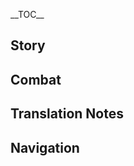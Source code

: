 {{CharacterTabs}}
{{LanguageTabs}}
{{Stub|1={{Meta/VO|tl=1|rm=1|Chinese}}}}
__TOC__
==Story==
{{VO/Story
|character           = {{ROOTPAGENAME}}
|language            = zh
|language_s          = zh
|language_t          = zh-tw
|name_s              = 胡桃
|name_t              = 胡桃

|vo_01_01_title_s    = 初次见面…
|vo_01_01_title_t    = 初次見面…
|vo_01_01_subtitle   = Hello
|vo_01_01_file       = VO_{language}{character} Hello.ogg
|vo_01_01_tx_s       = 唷，找本堂主有何贵干呀？嗯？你不知道吗，往生堂第七十七代堂主就是胡桃我啦！嘶，不过瞧你的模样，容光焕发，身体健康，嗯…想必是为了工作以外的事来找我，对吧？
|vo_01_01_tx_t       = 唷，找本堂主有何貴幹呀？嗯？你不知道嗎，往生堂第七十七代堂主就是胡桃我啦！嘶，不過瞧你的模樣，容光煥發，身體健康，嗯…想必是為了工作以外的事來找我，對吧？
|vo_01_01_rm         = 
|vo_01_01_tl         = 

|vo_02_01_title_s    = 闲聊・往生堂
|vo_02_01_title_t    = 閒聊・往生堂
|vo_02_01_subtitle   = Chat: Wangsheng Funeral Parlor
|vo_02_01_file       = VO_{language}{character} Chat - Wangsheng Funeral Parlor.ogg
|vo_02_01_tx_s       = 不如去我那儿喝杯茶？嘿~
|vo_02_01_tx_t       = 不如去我那喝杯茶？嘿~
|vo_02_01_rm_s       = Bùrú qù wǒ nǎr hē bēi chá? Hēi~
|vo_02_01_rm_t       = 
|vo_02_01_tl         = Why don't you come over for a cup of tea? Hehe~

|vo_02_02_title_s    = 闲聊・客户
|vo_02_02_title_t    = 閒聊・客戶
|vo_02_02_subtitle   = Chat: Customers
|vo_02_02_file       = VO_{language}{character} Chat - Customers.ogg
|vo_02_02_tx_s       = 一个客户，两个客户，三个客户…
|vo_02_02_tx_t       = 一個客戶，兩個客戶，三個客戶…
|vo_02_02_rm         = Yīgè kèhù, liǎng gè kèhù, sān gè kèhù...
|vo_02_02_tl         = One client, two clients, three clients...

|vo_02_03_title_s    = 闲聊・偷懒
|vo_02_03_title_t    = 閒聊・偷懶
|vo_02_03_subtitle   = Chat: Taking a Break
|vo_02_03_file       = VO_{language}{character} Chat - Taking a Break.ogg
|vo_02_03_tx_s       = 咳咳…太阳出来我晒太阳，月亮出来我晒月亮咯~
|vo_02_03_tx_t       = 咳咳…太陽出來我曬太陽，月亮出來我曬月亮囉~
|vo_02_03_rm         = Kéké... Tàiyáng chūlái wǒ shài tàiyáng, yuèliàng chūlái wǒ shài yuèliàng lo~
|vo_02_03_tl         = Ahem... When the sun comes out, I bathe in sunlight, when the moon comes out, I bathe in moonlight~

|vo_03_01_title_s    = 下雨的时候…
|vo_03_01_title_t    = 下雨的時候…
|vo_03_01_subtitle   = When It Rains
|vo_03_01_file       = VO_{language}{character} When It Rains.ogg
|vo_03_01_tx_s       = 哎呀…麻烦喽。
|vo_03_01_tx_t       = 哎呀…麻煩嘍。
|vo_03_01_rm         = Āiyā... Máfan lóu.
|vo_03_01_tl         = Ugh... What a bother.

|vo_03_02_title_s    = 打雷的时候…
|vo_03_02_title_t    = 打雷的時候…
|vo_03_02_subtitle   = When Thunder Strikes
|vo_03_02_file       = VO_{language}{character} When Thunder Strikes.ogg
|vo_03_02_tx_s       = 打雷啦，起身啦。
|vo_03_02_tx_t       = 打雷啦，起身啦。
|vo_03_02_rm         = Dǎléi la, qǐshēn la.
|vo_03_02_tl         = Thunder! Let's bolt.

|vo_03_03_title_s    = 下雪的时候…
|vo_03_03_title_t    = 下雪的時候…
|vo_03_03_subtitle   = When It Snows
|vo_03_03_file       = VO_{language}{character} When It Snows.ogg
|vo_03_03_tx_s       = 哇，是雪！
|vo_03_03_tx_t       = 哇，是雪！
|vo_03_03_rm         = Wa, shì xuě!
|vo_03_03_tl         = Wow, it's snow!

|vo_03_04_title_s    = 起风的时候…
|vo_03_04_title_t    = 起風的時候…
|vo_03_04_subtitle   = When It's Windy
|vo_03_04_file       = VO_{language}{character} When It's Windy.ogg
|vo_03_04_tx_s       = 嗯，真舒服。
|vo_03_04_tx_t       = 嗯，真舒服。
|vo_03_04_rm         = Ǹg, zhēn shūfú.
|vo_03_04_tl         = Mm, so comfortable.

|vo_03_05_title_s    = 刮大风了…
|vo_03_05_title_t    = 颳大風了…
|vo_03_05_subtitle   = When the Wind Is Blowing
|vo_03_05_file       = VO_{language}{character} When the Wind Is Blowing.ogg
|vo_03_05_tx_s       = 欸？…唉，帽子都要吹飞了。
|vo_03_05_tx_t       = 欸？…唉，帽子都要吹走了。
|vo_03_05_rm         = Āi? ...Āi, màozi dōu yào chuī fēile.
|vo_03_05_tl         = Huh? ...Ugh, my hat's about to get blown away.

|vo_04_01_title_s    = 早上好…
|vo_04_01_title_t    = 早安…
|vo_04_01_subtitle   = Good Morning
|vo_04_01_file       = VO_{language}{character} Good Morning.ogg
|vo_04_01_tx_s       = 嗯~早起身体好，晚睡人会飘。
|vo_04_01_tx_t       = 嗯~早起身體好，晚睡人會飄。
|vo_04_01_rm         = Ǹg~ Zǎoqǐ shēntǐ hǎo, wǎn shuì rén huì piāo.
|vo_04_01_tl         = *Yawn*~ early to bed and early to rise makes a man healthy, wealthy, and wise.<ref group="TN •">Though not a direct translation, it is an English expression equivalent of the phrase, {{lang|mini=1|zh=早起身体好，晚睡人会飘|zh_rm=Zǎoqǐ shēntǐ hǎo, wǎn shuì rén huì piāo}} (lit: If you wake up early, you will be healthy, if you sleep late, you will float [away].) </ref>

|vo_04_02_title_s    = 中午好…
|vo_04_02_title_t    = 午安…
|vo_04_02_subtitle   = Good Afternoon
|vo_04_02_file       = VO_{language}{character} Good Afternoon.ogg
|vo_04_02_tx_s       = 哟！中午好呀，吃了吗？
|vo_04_02_tx_t       = 喲！午安呀，吃飽了嗎？
|vo_04_02_rm_s       = Yō! Zhōngwǔ hǎo ya, chīle ma?
|vo_04_02_rm_t       = 
|vo_04_02_tl         = Yo! Good afternoon, have you eaten yet?

|vo_04_03_title_s    = 晚上好…
|vo_04_03_title_t    = 晚上好…
|vo_04_03_subtitle   = Good Evening
|vo_04_03_file       = VO_{language}{character} Good Evening.ogg
|vo_04_03_tx_s       = 嘻嘻，月亮出来喽~咱也出门吧。
|vo_04_03_tx_t       = 嘻嘻，月亮出來嘍~我們也出門吧。
|vo_04_03_rm_s       = Xī xī, yuèliàng chūlái lóu~ zán yě chūmén ba.
|vo_04_03_rm_t       = 
|vo_04_03_tl         = Hee-hee, the moon is out~ let's go out too.

|vo_04_04_title_s    = 晚安…
|vo_04_04_title_t    = 晚安…
|vo_04_04_subtitle   = Good Night
|vo_04_04_file       = VO_{language}{character} Good Night.ogg
|vo_04_04_tx_s       = 哦，困了吗？那你好好休息，我一个人四处转转。
|vo_04_04_tx_t       = 哦，睏了嗎？那(你/妳)好好休息，我一個人四處晃晃。
|vo_04_04_rm         = Ó, kùnle ma? Nà nǐ hǎohǎo xiūxí, wǒ yīgè rén sìchù zhuǎn zhuǎn.
|vo_04_04_tl         = Oh, are you sleepy? Then you go get some rest, I'll go take a stroll by myself.

|vo_05_01_title_s    = 关于胡桃自己・名字
|vo_05_01_title_t    = 關於胡桃自己・名字
|vo_05_01_subtitle   = About {character}: Name
|vo_05_01_file       = VO_{language}{character} About {character} - Name.ogg
|vo_05_01_tx_s       = 胡桃的胡是胡吃海喝的胡，胡桃的桃却不是淘气的淘！嘿嘿…不、不好笑吗？
|vo_05_01_tx_t       = 胡桃的胡是胡鬧的胡，胡桃的桃卻不是淘氣的淘！嘿嘿…不、不好笑嗎？
|vo_05_01_rm         = Hú Táo de Hú shì hú chī hǎi hē de hú, Hú Táo de Táo què bùshì táoqì de táo! Hēihēi... Bù, bù hǎoxiào ma?
|vo_05_01_tl         = 

|vo_05_02_title_s    = 关于胡桃自己・拿手好戏
|vo_05_02_title_t    = 關於胡桃自己・拿手好戲
|vo_05_02_subtitle   = About {character}: Favorite Tricks
|vo_05_02_file       = VO_{language}{character} About {character} - Favorite Tricks.ogg
|vo_05_02_tx_s       = 变个戏法给你看，瞧好了哦…火！然后…嚯！火蝴蝶！呼，飞啦&mdash;&mdash;哈哈。
|vo_05_02_tx_t       = 變個魔術給(你/妳)看，瞧好了哦…火！然後…嘩！火蝴蝶！呼，飛啦&mdash;&mdash;哈哈。
|vo_05_02_rm         = Biàn gè xìfǎ gěi nǐ kàn, qiáo hǎole ó... Huǒ! Ránhòu... Huò! Huǒ húdié! Hū, fēi la&mdash;&mdash;hāhā.
|vo_05_02_tl         =  I'll show you a magic trick, watch closely... Fire! Then... Whoosh! Fire butterfly! Fwoosh, fly&mdash; haha.

|vo_06_01_title_s    = 关于我们・好奇心
|vo_06_01_title_t    = 關於我們・好奇心
|vo_06_01_subtitle   = About Us: Curiosity
|vo_06_01_file       = VO_{language}{character} About Us - Curiosity.ogg
|vo_06_01_tx_s       = 你到处旅行，一定见多识广。有空也给我讲讲你自己的故事吧。
|vo_06_01_tx_t       = (你/妳)到處旅行，一定見多識廣。有空也為我講講(你/妳)自己的故事吧。
|vo_06_01_rm         = Nǐ dàochù lǚxíng, yīdìng jiànduō-shìguǎng. Yǒu kòng yě gěi wǒ jiǎngjiǎng nǐ zìjǐ de gùshì ba.
|vo_06_01_tl         = You've traveled everywhere, so you must've experienced a lot. If you have time, tell me your story.<ref group="TN •">{{Lang|mini=1|zh=見多識廣|zh_rm=jiànduō-shìguǎng}}: an idiom that means "experienced and knowledgable", to have seen/experienced and know a lot.</ref>

|vo_06_02_title_s    = 关于我们・夜晚
|vo_06_02_title_t    = 關於我們・夜晚
|vo_06_02_subtitle   = About Us: Night
|vo_06_02_friendship = 6
|vo_06_02_file       = VO_{language}{character} About Us - Night.ogg
|vo_06_02_tx_s       = 白天你尽管到处跑，晚上可得小心点。我不在的时候，务必谨慎行动。
|vo_06_02_tx_t       = 白天(你/妳)儘管到處跑，晚上可得小心點。我不在的時候，務必謹慎行動。
|vo_06_02_rm         = Báitiān nǐ jǐnguǎn dàochù pǎo, wǎnshàng kě dé xiǎoxīn diǎn. Wǒ bùzài de shíhòu, wùbì jǐnshèn xíngdòng.
|vo_06_02_tl         = 

|vo_06_03_title_s    = 关于我们・帮手
|vo_06_03_title_t    = 關於我們・幫手
|vo_06_03_subtitle   = About Us: Helper
|vo_06_03_friendship = 6
|vo_06_03_file       = VO_{language}{character} About Us - Helper.ogg
|vo_06_03_tx_s       = 需要帮手吗？需要帮手吗？我来啦！若你需要帮助，胡桃我定当全力以赴，绝不推辞。
|vo_06_03_tx_t       = 需要幫手嗎？需要幫手嗎？我來啦！若(你/妳)需要幫助，胡桃我必當全力以赴，絕不推辭。
|vo_06_03_rm         = Xūyào bāngshǒu ma? Xūyào bāngshǒu ma? Wǒ lái la! Ruò nǐ xūyào bāngzhù, Hú Táo wǒ dìngdàng quánlìyǐfù, jué bù tuīcí.
|vo_06_03_tl         = Need a hand? Need a hand? I am here! If you need help, I will do my best and go all out.

|vo_06_04_title_s    = 关于我们・战斗
|vo_06_04_title_t    = 關於我們・戰鬥
|vo_06_04_subtitle   = About Us: Battle
|vo_06_04_friendship = 6
|vo_06_04_file       = VO_{language}{character} About Us - Battle.ogg
|vo_06_04_tx_s       = 战斗是件麻烦事，对我来说，它不是目的而是手段。用手段来达到目的，用战斗来维护不愿让步的东西。就这方面而言，我和你是一样的。
|vo_06_04_tx_t       = 戰鬥是件麻煩事，對我來說，它不是目的而是手段。用手段來達到目的，用戰鬥來維護不願讓步的東西。就這方面而言，我和(你/妳)是一樣的。
|vo_06_04_rm         = 
|vo_06_04_tl         = 

|vo_07_01_title_s    = 关于「神之眼」…
|vo_07_01_title_t    = 關於「神之眼」…
|vo_07_01_subtitle   = About the [[Vision]]
|vo_07_01_friendship = 4
|vo_07_01_file       = VO_{language}{character} About the Vision.ogg
|vo_07_01_tx_s       = 「神之眼」…「神之眼」？唔，这东西，随缘就好。
|vo_07_01_tx_t       = 「神之眼」…「神之眼」？唔，這東西，隨緣就好。
|vo_07_01_rm         = "Shén zhī Yǎn"... "Shén zhī Yǎn"? Ǹg, zhè dōngxī, suíyuán jiù hǎo.
|vo_07_01_tl         = "Vision"... "Vision"? Eh, this thing, it's best to let it run its natural course.

|vo_07_02_title_s    = 有什么想要分享…
|vo_07_02_title_t    = 有什麼想要分享…
|vo_07_02_subtitle   = Something to Share
|vo_07_02_file       = VO_{language}{character} Something to Share.ogg
|vo_07_02_tx_s       = 受人之托，忠人之事。我们往生堂性质特殊，肩负着双倍责任，所以，一定要让两个世界的人都满意才行。
|vo_07_02_tx_t       = 受人之託，忠人之事。我們往生堂性質特殊，肩負著雙倍責任，所以，一定要讓兩個世界的人都滿意才行。
|vo_07_02_rm         = Shòu rén zhī tuō, zhōng rén zhī shì. Wǒmen Wǎngshēng-táng xìngzhì tèshū, jiānfùzhe shuāng bèi zérèn, suǒyǐ, yīdìng yào ràng liǎng gè shìjiè de rén dōu mǎnyì cái xíng.
|vo_07_02_tl         = 

|vo_07_03_title_s    = 感兴趣的见闻…
|vo_07_03_title_t    = 感興趣的見聞…
|vo_07_03_subtitle   = Interesting Things
|vo_07_03_file       = VO_{language}{character} Interesting Things.ogg
|vo_07_03_tx_s       = 有些花草只长在阴气重月光多的地方，你见过吗？没有？那下次带你见识见识。
|vo_07_03_tx_t       = 有些花草只長在陰氣重月光多的地方，(你/妳)看過嗎？沒有？那下次帶(你/妳)見識見識。
|vo_07_03_rm         = Yǒuxiē huācǎo zhǐ zhǎng zài yīn qì zhòng yuèguāng duō dì dìfāng, nǐ jiànguò ma? Méiyǒu? Nà xià cì dài nǐ jiànshì jiànshì.
|vo_07_03_tl         = Some plants only grow in places with a lot of shade and moonlight, have you ever seen them? No? Next time I will show you.

|vo_08_01_title_s    = 关于钟离…
|vo_08_01_title_t    = 關於鍾離…
|vo_08_01_subtitle   = About [[Zhongli]]
|vo_08_01_friendship = 4
|vo_08_01_file       = VO_{language}{character} About Zhongli.ogg
|vo_08_01_tx_s       = 钟离长得那么年轻，性格倒像是个老古董，什么都懂，却什么都不关心，他该不会…？嘻嘻…<br />唉，算了，随他去吧。
|vo_08_01_tx_t       = 鍾離長得那麼年輕，性格卻像是老古董，什麼都懂，卻什麼都不關心，他該不會…？嘻嘻…<br />唉，算了，隨他去吧。
|vo_08_01_rm         = Zhōnglí zhǎng dé nàme niánqīng, xìnggé dào xiàng shìgè lǎogǔdǒng, shénme dōu dǒng, què shénme dōu bù guānxīn, tā gāi bùhuì...? Xī xī...<br/>Āi, suànle, suí tā qù ba.
|vo_08_01_tl         = 

|vo_08_02_title_s    = 关于七七…
|vo_08_02_title_t    = 關於七七…
|vo_08_02_subtitle   = About [[Qiqi]]
|vo_08_02_friendship = 4
|vo_08_02_file       = VO_{language}{character} About Qiqi.ogg
|vo_08_02_tx_s       = 看到七七了吗？快告诉我她在哪，我要把她藏起来，嘿！
|vo_08_02_tx_t       = 看到七七了嗎？快告訴我她在哪，我要把她藏起來，嘿！
|vo_08_02_rm         = Kàn dào Qīqīle ma? Kuài gàosù wǒ tā zài nǎ, wǒ yào bǎ tā cáng qǐlái, hēi!
|vo_08_02_tl         = Have you seen Qiqi? Quick, tell me where she is, I'm going to hide her, hee-hee!

|vo_08_03_title_s    = 关于白术…
|vo_08_03_title_t    = 關於白朮…
|vo_08_03_subtitle   = About [[Baizhu]]
|vo_08_03_friendship = 4
|vo_08_03_file       = VO_{language}{character} About Baizhu.ogg
|vo_08_03_tx_s       = 白术？哼，麻烦的家伙。
|vo_08_03_tx_t       = 白朮？哼，麻煩的傢伙。
|vo_08_03_rm         = Báizhú? Hēng, máfan de jiāhuo.
|vo_08_03_tl         = Baizhu? Hmph, troublesome guy.

|vo_08_04_title_s    = 关于凝光…
|vo_08_04_title_t    = 關於凝光…
|vo_08_04_subtitle   = About [[Ningguang]]
|vo_08_04_friendship = 4
|vo_08_04_file       = VO_{language}{character} About Ningguang.ogg
|vo_08_04_tx_s       = 天权凝光，富甲一方；明眸善睐，桃羞杏让；目达耳通，百了千当！
|vo_08_04_tx_t       = 天權凝光，富甲一方；明眸善睞，桃羞杏讓；目達耳通，百了千當！
|vo_08_04_rm         = 
|vo_08_04_tl         = 

|vo_08_05_title_s    = 关于北斗…
|vo_08_05_title_t    = 關於北斗…
|vo_08_05_subtitle   = About [[Beidou]]
|vo_08_05_friendship = 4
|vo_08_05_file       = VO_{language}{character} About Beidou.ogg
|vo_08_05_tx_s       = 北斗姐可是璃月名人，她不认识我没关系，我认识她就行。啊~真想和她交个朋友啊。
|vo_08_05_tx_t       = 北斗姐可是璃月名人，她不認識我沒關係，我認識她就行。啊~真想和她交個朋友啊。
|vo_08_05_rm         = Běidǒu-jiě kěshì Líyuè míngrén, tā bù rènshí wǒ méiguānxì, wǒ rènshí tā jiùxíng. A~ zhēn xiǎng hé tā jiāo gè péngyǒu a.
|vo_08_05_tl         = Beidou is a famous person in Liyue. She doesn't know me, but that's okay, just me knowing her is enough. Ah~ I really want to be friends with her.

|vo_08_06_title_s    = 关于行秋…
|vo_08_06_title_t    = 關於行秋…
|vo_08_06_subtitle   = About [[Xingqiu]]
|vo_08_06_friendship = 4
|vo_08_06_file       = VO_{language}{character} About Xingqiu.ogg
|vo_08_06_tx_s       = 听说行秋少爷在写书？话本还是怪谈呢？好想把平日遇见的杂事说给他听，写成书一定很好看吧。
|vo_08_06_tx_t       = 聽說行秋少爺在寫書？話本還是怪談呢？好想把平日遇見的雜事說給他聽，寫成書一定很好看吧。
|vo_08_06_rm         = 
|vo_08_06_tl         = 

|vo_08_07_title_s    = 关于重云…
|vo_08_07_title_t    = 關於重雲…
|vo_08_07_subtitle   = About [[Chongyun]]
|vo_08_07_friendship = 4
|vo_08_07_file       = VO_{language}{character} About Chongyun.ogg
|vo_08_07_tx_s       = 纯阳正气，阴阳合一？啧啧，嘶…没想到世上真有这种体质的人。
|vo_08_07_tx_t       = 純陽正氣，陰陽合一？嘖嘖，嘶…沒想到世上真的有這種體質的人。
|vo_08_07_rm         = 
|vo_08_07_tl         = 

|vo_08_08_title_s    = 关于魈…
|vo_08_08_title_t    = 關於魈…
|vo_08_08_subtitle   = About [[Xiao]]
|vo_08_08_friendship = 4
|vo_08_08_file       = VO_{language}{character} About Xiao.ogg
|vo_08_08_tx_s       = 仙家的事，我怎么知道？哎呀呀，天机不可泄露。你就别问我啦。
|vo_08_08_tx_t       = 仙家的事，我怎麼知道？哎呀呀，天機不可洩露。(你/妳)就別問我啦。
|vo_08_08_rm         = Xiānjiā de shì, wǒ zěnme zhīdào? Āiyā ya, tiānjī bùkě xièlòu. Nǐ jiù bié wèn wǒ la.
|vo_08_08_tl         = How do I know of the adepti? Aiya-ya, that's top secret. Don't ask me.

|vo_08_09_title_s    = 关于刻晴…
|vo_08_09_title_t    = 關於刻晴…
|vo_08_09_subtitle   = About [[Keqing]]
|vo_08_09_friendship = 4
|vo_08_09_file       = VO_{language}{character} About Keqing.ogg
|vo_08_09_tx_s       = 「玉衡」刻晴啊，嘶…是个很难打交道的人呢。嘿嘿，瞧那一本正经的样子，真想逗逗她。哎呦，她应该不会用剑敲我头吧？不会的吧？
|vo_08_09_tx_t       = 「玉衡」刻晴啊，嘶…是個很難打交道的人呢。嘿嘿，瞧她一本正經的樣子，真想鬧鬧她。哎呦，她應該不會用劍敲我頭吧？不會吧？
|vo_08_09_rm         = "Yùhéng" Kèqíng a, sī... shìgè hěn nán dǎjiāodào de rén ne. Hēihēi, qiáo nà yīběnzhèngjīng de yàngzi, zhēn xiǎng dòu dòu tā. Āi yōu, tā yīnggāi bùhuì yòng jiàn qiāo wǒ tóu ba? Bùhuì de ba?
|vo_08_09_tl         = 

|vo_08_10_title_s    = 关于香菱…
|vo_08_10_title_t    = 關於香菱…
|vo_08_10_subtitle   = About [[Xiangling]]
|vo_08_10_friendship = 4
|vo_08_10_file       = VO_{language}{character} About Xiangling.ogg
|vo_08_10_tx_s       = 香菱可好玩了，一碰就跳，特别容易被唬住。做我们这行，最喜欢这种人喽。不过也得注意分寸，毕竟，锅巴会替香菱出头呢。
|vo_08_10_tx_t       = 香菱可好玩了，一碰就跳，特別容易被唬住。做我們這行，最喜歡這種人囉。不過也得注意分寸，畢竟，鍋巴會替香菱出頭呢。
|vo_08_10_rm         = Xiānglíng kě hǎowánle, yī pèng jiù tiào, tèbié róngyì bèi hǔ zhù. Zuò wǒmen zhè xíng, zuì xǐhuān zhè zhǒng rén lóu. Bùguò yě dé zhùyì fēncùn, bìjìng, Guōbā huì tì Xiānglíng chūtóu ne.
|vo_08_10_tl         = 

|vo_08_11_title_s    = 关于云堇…
|vo_08_11_title_t    = 關於雲堇…
|vo_08_11_subtitle   = About [[Yun Jin]]
|vo_08_11_friendship = 4
|vo_08_11_file       = VO_{language}{character} About Yun Jin.ogg
|vo_08_11_tx_s       = 云堇她在正式场合很优雅，私底下却非常容易亲近哦！上次我跟她打了个赌，输的人要用自己习惯的唱法唱对方填的词。哎呀呀，戏腔版的丘丘谣，你真该听一次！
|vo_08_11_tx_t       = 雲堇她在正式場合很優雅，私底下卻非常容易親近哦！上次我跟她打了個賭，輸的人要用自己習慣的唱法唱對方填的詞。哎呀呀，戲腔版的丘丘謠，(你/妳)真該聽一次！
|vo_08_11_rm         = 
|vo_08_11_tl         = 

|vo_08_12_title_s    = 关于申鹤…
|vo_08_12_title_t    = 關於申鶴…
|vo_08_12_subtitle   = About [[Shenhe]]
|vo_08_12_friendship = 4
|vo_08_12_file       = VO_{language}{character} About Shenhe.ogg
|vo_08_12_tx_s       = 她可真是个有意思的人呐，跟别人都不一样。你说，要是我从现在开始天天吃仙草、喝山露，会不会也变成她那么不染红尘的样子？嘿嘿…
|vo_08_12_tx_t       = 她可真是個有意思的人哪，跟別人都不一樣。(你/妳)說，要是我從現在開始天天吃仙草、喝山露，會不會也變成她那麼不染紅塵的樣子？嘿嘿…
|vo_08_12_rm         = 
|vo_08_12_tl         = 

|vo_09_01_title_s    = 想要了解胡桃・其一
|vo_09_01_title_t    = 想要瞭解胡桃・其一
|vo_09_01_subtitle   = More About {character}: I
|vo_09_01_file       = VO_{language}{character} More About {character} - 01.ogg
|vo_09_01_tx_s       = 大丘丘病了，二丘丘瞧；三丘丘采药，四丘丘熬；五丘丘死了，六丘丘抬~<br />欸…呼。
|vo_09_01_tx_t       = 大丘丘病了，二丘丘瞧；三丘丘採藥，四丘丘熬；五丘丘死了，六丘丘抬~<br />欸…呼。
|vo_09_01_rm         = Dà qiūqiū bìngle, èr qiūqiū qiáo; sān qiūqiū cǎi yào, sì qiūqiū áo; wǔ qiūqiū sǐle, liù qiūqiū tái~<br />Āi... hū.
|vo_09_01_tl         = Eldest Hilichurl fell ill, second Hilichurl looked after him; third Hilichurl gathers ingredients, fourth Hilichurl brews the medicine; fifth Hilichurl died, sixth Hilichurl carries him off~<br />Ah... Whew.

|vo_09_02_title_s    = 想要了解胡桃・其二
|vo_09_02_title_t    = 想要瞭解胡桃・其二
|vo_09_02_subtitle   = More About {character}: II
|vo_09_02_friendship = 3
|vo_09_02_file       = VO_{language}{character} More About {character} - 02.ogg
|vo_09_02_tx_s       = 小巷派暗黑打油诗人，正是本人！
|vo_09_02_tx_t       = 小巷派暗黑打油詩人，正是本人！
|vo_09_02_rm         = 
|vo_09_02_tl         = 

|vo_09_03_title_s    = 想要了解胡桃・其三
|vo_09_03_title_t    = 想要瞭解胡桃・其三
|vo_09_03_subtitle   = More About {character}: III
|vo_09_03_friendship = 4
|vo_09_03_file       = VO_{language}{character} More About {character} - 03.ogg
|vo_09_03_tx_s       = 若要我说，往生堂的工作既不困难也不可怕，只是麻烦而已。可惜旁人理解不了，见到咱们夜里出工，总是有些惧怕。唉，是他们不懂啊。
|vo_09_03_tx_t       = 如果要我說，往生堂的工作既不困難也不可怕，只是麻煩而已。可惜旁人理解不了，見到我們夜裡出工，總是有些懼怕。唉，是他們不懂啊。
|vo_09_03_rm         = Ruò yào wǒ shuō, Wǎngshēng-táng de gōngzuò jì bù kùnnán yě bù kěpà, zhǐshì máfan éryǐ. Kěxí pángrén lǐjiě bùliǎo, jiàn dào zánmen yèlǐ chū gōng, zǒng shì yǒuxiē jùpà. Āi, shì tāmen bù dǒng a.
|vo_09_03_tl         = If you ask me, work at Wangsheng Funeral Parlor is neither difficult nor scary, just tedious. It's a pity other people don't understand it, there is always some fear seeing us go to work at night. Alas, they just don't understand.

|vo_09_04_title_s    = 想要了解胡桃・其四
|vo_09_04_title_t    = 想要瞭解胡桃・其四
|vo_09_04_subtitle   = More About {character}: IV
|vo_09_04_friendship = 5
|vo_09_04_file       = VO_{language}{character} More About {character} - 04.ogg
|vo_09_04_tx_s       = 我是「往生堂」第七十七代堂主，我爷爷是第七十五代。我经手的第一份工作，就是替爷爷办葬礼。是不是很意外啊？哎呀，不知不觉就在这行做了好些年，时间过得可真快。
|vo_09_04_tx_t       = 我是「往生堂」第七十七代堂主，我爺爺是第七十五代。我經手的第一份工作，就是替爺爺辦葬禮。是不是很意外啊？哎呀，不知不覺就在這行做了好些年，時間過得可真快。
|vo_09_04_rm         = Wǒ shì "Wǎngshēng-táng" dì qīshíqī dài táng zhǔ, wǒ yéyé shì dì qīshíwǔ dài. Wǒ jīngshǒu de dì yī fèn gōngzuò, jiùshì tì yéyé bàn zànglǐ. Shì bùshì hěn yìwài a? Āiyā, bùzhī bù jué jiù zài zhè xíng zuòle hǎoxiē nián, shíjiānguò dé kě zhēn kuài.
|vo_09_04_tl         = I am the seventy-seventh generation Director of the "Wangsheng Funeral Parlor", and my grandfather was the seventy-fifth. My first job was to organize a funeral for my grandfather. Haha, isn't that surprising? Aiya, before I knew it, I've already been working for several years. Time flies by so fast.

|vo_09_05_title_s    = 想要了解胡桃・其五
|vo_09_05_title_t    = 想要瞭解胡桃・其五
|vo_09_05_subtitle   = More About {character}: V
|vo_09_05_friendship = 6
|vo_09_05_file       = VO_{language}{character} More About {character} - 05.ogg
|vo_09_05_tx_s       = 阴阳有序，命运无常。死亡难以预测，却也有它的规矩。记住了，无论何时何地，无论有何原因，人都不该轻易挑衅「死」之一事。唯有认识它、尊重它，才能明白活着的价值。
|vo_09_05_tx_t       = 陰陽有序，命運無常。死亡難以預測，卻也有它的規矩。記住了，無論何時何地，無論有何原因，人都不該輕易挑釁「死」之一事。唯有認識它、尊重它，才能明白活著的價值。
|vo_09_05_rm         = 
|vo_09_05_tl         = 

|vo_10_01_title_s    = 胡桃的爱好…
|vo_10_01_title_t    = 胡桃的愛好…
|vo_10_01_subtitle   = {character}'s Hobbies
|vo_10_01_file       = VO_{language}{character} Hobbies.ogg
|vo_10_01_tx_s       = 天清海阔，皓月凌空，此情此景，正适合作诗一首。
|vo_10_01_tx_t       = 天清海闊，皓月淩空，此情此景，正適合作詩一首。
|vo_10_01_rm         = 
|vo_10_01_tl         = 

|vo_10_02_title_s    = 胡桃的烦恼…
|vo_10_02_title_t    = 胡桃的煩惱…
|vo_10_02_subtitle   = {character}'s Troubles
|vo_10_02_file       = VO_{language}{character} Troubles.ogg
|vo_10_02_tx_s       = 唉…真想找些新乐子，无所事事比死亡可怕多了。
|vo_10_02_tx_t       = 唉…真想找些新樂子，無所事事比死亡可怕多了。
|vo_10_02_rm         = Āi... Zhēn xiǎng zhǎo xiē xīn yuè zi, wúsuǒshìshì bǐ sǐwáng kěpà duōle.
|vo_10_02_tl         = Ugh... I really want to find something new and fun to do, idling away doing nothing is [a fate] worse than death.<ref group="TN •">{{Lang|mini=1|zh=无所事事|zh_rm=wúsuǒshìshì}}: an idiom that means "to have nothing to do / to idle one's time away."</ref>

|vo_10_03_title_s    = 喜欢的食物…
|vo_10_03_title_t    = 喜歡的食物…
|vo_10_03_subtitle   = Favorite Food
|vo_10_03_file       = VO_{language}{character} Favorite Food.ogg
|vo_10_03_tx_s       = ♪啦啦啦啦~吃水煮鱼配虾饺啦~
|vo_10_03_tx_t       = ♪啦啦啦啦~吃水煮魚配蝦餃啦~
|vo_10_03_rm         = ♪Lā lā lā lā~ chīshuǐ zhǔ yú pèi xiā jiǎo la~
|vo_10_03_tl         = ♪La la la la~ Eat boiled fish with prawn dumplings~

|vo_10_04_title_s    = 讨厌的食物…
|vo_10_04_title_t    = 討厭的食物…
|vo_10_04_subtitle   = Least Favorite Food
|vo_10_04_file       = VO_{language}{character} Least Favorite Food.ogg
|vo_10_04_tx_s       = 清心炒史莱姆凝液…呕…这是香菱对我的复仇吗？
|vo_10_04_tx_t       = 清心炒史萊姆凝液…嘔…這是香菱對我的復仇嗎？
|vo_10_04_rm         = Qīngxīn chǎo shǐláimǔ níngyè... Ǒu... Zhè shì Xiānglíng duì wǒ de fùchóu ma?
|vo_10_04_tl         = Stir-fried Slime Condensate with Qingxin... Bleugh... Is this Xiangling's revenge on me?

<!-- Receiving a Gift -->
|vo_11_01_title_s    = 收到赠礼・其一
|vo_11_01_title_t    = 收到贈禮・其一
|vo_11_01_subtitle   = Receiving a Gift: I
|vo_11_01_file       = VO_{language}{character} Receiving a Gift - 01.ogg
|vo_11_01_tx_s       = 甚好甚好。本堂主现在就来为这道菜肴题诗一首——
|vo_11_01_tx_t       = 甚好甚好。本堂主現在就來為這道菜餚題詩一首——
|vo_11_01_rm         = 
|vo_11_01_tl         =  

|vo_11_02_title_s    = 收到赠礼・其二
|vo_11_02_title_t    = 收到贈禮・其二
|vo_11_02_subtitle   = Receiving a Gift: II
|vo_11_02_file       = VO_{language}{character} Receiving a Gift - 02.ogg
|vo_11_02_tx_s       = 真不用我来帮忙吗？做一道送一道哦！
|vo_11_02_tx_t       = 真不用我來幫忙嗎？做一道送一道喔！
|vo_11_02_rm         = 
|vo_11_02_tl         = 

|vo_11_03_title_s    = 收到赠礼・其三
|vo_11_03_title_t    = 收到贈禮・其三
|vo_11_03_subtitle   = Receiving a Gift: III
|vo_11_03_file       = VO_{language}{character} Receiving a Gift - 03.ogg
|vo_11_03_tx_s       = 噫…这是什么东西呀？
|vo_11_03_tx_t       = 噫…這是什麼東西呀？
|vo_11_03_rm         = 
|vo_11_03_tl         = 

|vo_12_01_title_s    = 生日…
|vo_12_01_title_t    = 生日…
|vo_12_01_subtitle   = Birthday
|vo_12_01_file       = VO_{language}{character} Birthday.ogg
|vo_12_01_tx_s       = 今夜天星璀璨，月相壮丽，想必是个好日子。嘶，待我一算…嗯~我知道我知道，是你的生辰！哎呀，真是个好日子。
|vo_12_01_tx_t       = 今夜天星璀璨，月相壯麗，想必是個好日子。嘶，待我一算…嗯~我知道我知道，是(你/妳)的生辰！哎呀，真是個好日子。
|vo_12_01_rm         = 
|vo_12_01_tl         = 

|vo_13_01_title_s    = 突破的感受・起
|vo_13_01_title_t    = 突破的感受・起
|vo_13_01_subtitle   = Feelings About Ascension: Intro
|vo_13_01_ascension  = 1
|vo_13_01_file       = VO_{language}{character} Feelings About Ascension -  01.ogg
|vo_13_01_tx_s       = 哦呀？哦呀呀？
|vo_13_01_tx_t       = 哦呀？哦呀呀？
|vo_13_01_rm         = Ó ya? Ó ya ya?
|vo_13_01_tl         = O-ya? O-ya-ya?

|vo_13_02_title_s    = 突破的感受・承
|vo_13_02_title_t    = 突破的感受・承
|vo_13_02_subtitle   = Feelings About Ascension: Building Up
|vo_13_02_ascension  = 2
|vo_13_02_file       = VO_{language}{character} Feelings About Ascension -  02.ogg
|vo_13_02_tx_s       = 嗯~真不错，谢啦。
|vo_13_02_tx_t       = 嗯~真不錯，謝啦。
|vo_13_02_rm         = Ǹg~ zhēn bùcuò, xiè la.
|vo_13_02_tl         = Ah~ This is great, thanks.

|vo_13_03_title_s    = 突破的感受・转
|vo_13_03_title_t    = 突破的感受・轉
|vo_13_03_subtitle   = Feelings About Ascension: Climax
|vo_13_03_ascension  = 4
|vo_13_03_file       = VO_{language}{character} Feelings About Ascension -  03.ogg
|vo_13_03_tx_s       = 没想到没想到，胡桃我现在力如泉涌，心似雄鹰，非常有自信哦。
|vo_13_03_tx_t       = 沒想到沒想到，胡桃我現在力如泉湧，心似雄鷹，非常有自信哦。
|vo_13_03_rm         = 
|vo_13_03_tl         = 

|vo_13_04_title_s    = 突破的感受・合
|vo_13_04_title_t    = 突破的感受・合
|vo_13_04_subtitle   = Feelings About Ascension: Conclusion
|vo_13_04_ascension  = 6
|vo_13_04_file       = VO_{language}{character} Feelings About Ascension -  04.ogg
|vo_13_04_tx_s       = 力量若达到极限，接着考验的便是人心。多亏了你，我才能来到这片未曾踏足的领域。在这里，心和灵魂就像一片云彩…生老病死，天地万象，尽在吾辈。
|vo_13_04_tx_t       = 力量若達到極限，接著考驗的便是人心。多虧了(你/妳)，我才能來到這片未曾踏足的領域。在這裡，心和靈魂就像一片雲彩…生老病死，天地萬象，盡在吾輩。
|vo_13_04_rm         = 
|vo_13_04_tl         = 
}}

==Combat==
{{Combat VO
|character           = {{ROOTPAGENAME}}
|language            = zh

|skill_1_tx_s        = 喝！
|skill_1_tx_t        = 喝！
|skill_1_rm          = Hē!
|skill_1_tl          = Hah!
|skill_2_tx_s        = 起！
|skill_2_tx_t        = 起！
|skill_2_rm          = Qǐ!
|skill_2_tl          = Rise!
|skill_3_tx_s        = 散！
|skill_3_tx_t        = 散！
|skill_3_rm          = Sàn!
|skill_3_tl          = Scatter!

|burst_1_tx_s        = 吃饱喝饱，一路走好！
|burst_1_tx_t        = 吃飽喝飽，一路走好！
|burst_1_rm          = Chī bǎo hē bǎo, yīlù zǒu hǎo!
|burst_1_tl          = Eat well, drink well, fare thee well! (lit. eat well, drink well, have a good journey [to the other side])
|burst_2_tx_s        = 再会啦！
|burst_2_tx_t        = 再會啦！
|burst_2_rm          = Zàihuì la!
|burst_2_tl          = See you again!
|burst_3_tx_s        = 蝶火燎原！
|burst_3_tx_t        = 蝶火燎原！
|burst_3_rm          = Dié huǒ liǎo yuán!
|burst_3_tl          = Butterfly-flames to scorch the plains!

|sprint-s_1_tx_s     = 嚯&mdash;&mdash;！
|sprint-s_1_tx_t     = 嚯&mdash;&mdash;！
|sprint-s_1_rm       = Huò&mdash;&mdash;!
|sprint-s_1_tl       = Huyoh!
|sprint-s_2_tx_s     = 走~
|sprint-s_2_tx_t     = 走~
|sprint-s_2_rm       = Zǒu~
|sprint-s_2_tl       = [Let's] go~
|sprint-s_3_tx_s     = 咻~
|sprint-s_3_tx_t     = 咻~
|sprint-s_3_rm       = Xiū~
|sprint-s_3_tl       = Xiu~


|glider_1_tx_s       = 顺风顺水~
|glider_1_tx_t       = 順風順水~
|glider_1_rm         = Shùnfēng shùnshuǐ~
|glider_1_tl         = Fair winds and fine weather~
(used in a context of having good luck today)
|glider_2_file       = Deploying Wind Glider 02,Deploying Wind Glider 03

|chest_1_tx_s        = 撞大运咯！
|chest_1_tx_t        = 走大運囉！
|chest_1_rm          = Zhuàng dà yùn lóu!
|chest_1_tl          = [We've] met some great luck!
|chest_2_tx_s        = 让我看看，都有什么好东西。
|chest_2_tx_t        = 讓我看看，都有什麼好東西。
|chest_2_rm          = Ràng wǒ kànkàn, dōu yǒu shénme hǎo dōngxī.
|chest_2_tl          = Lemme see what good stuff there is.
|chest_3_tx_s        = 快埋进土里，等它长出好多宝箱！
|chest_3_tx_t        = 快埋進土裡，等它長出好多寶箱！
|chest_3_rm          = Kuài mái jìn tǔ lǐ, děng tā zhǎng chū hǎoduō bǎoxiāng!
|chest_3_tl          = Quick, let's bury it and wait for it to sprout a lot of treasure chests!

|low-hp_1_tx_s       = 哎哟哎哟！
|low-hp_1_tx_t       = 哎喲哎喲！
|low-hp_1_rm         = Āiyō āiyō!
|low-hp_1_tl         = Aiyo aiyoh!
(Alternatively: Ouch, ouch!)
|low-hp_2_tx_s       = 噫&mdash;&mdash;！
|low-hp_2_tx_t       = 噫&mdash;&mdash;！
|low-hp_2_rm         = Yī&mdash;&mdash;!
|low-hp_2_tl         = Yeeee&mdash;&mdash;!
(Alternatively: Alas&mdash;&mdash;!)
|low-hp_3_tx_s       = 糟糕！
|low-hp_3_tx_t       = 糟糕！
|low-hp_3_rm         = Zāogāo!
|low-hp_3_tl         = [This is] bad!


|fallen_1_tx_s       = 到我了吗…
|fallen_1_tx_t       = 到我了嗎…
|fallen_1_rm         = Dào wǒle ma...
|fallen_1_tl         = So it's my turn...
|fallen_2_tx_s       = 我记…仇…
|fallen_2_tx_t       = 我記…仇…
|fallen_2_rm         = Wǒ jì... chóu...
|fallen_2_tl         = I bear... grudges...
|fallen_3_tx_s       = 呃啊&mdash;&mdash;
|fallen_3_tx_t       = 呃啊&mdash;&mdash;
|fallen_3_rm         = È a&mdash;&mdash;
|fallen_3_tl         = Argh&mdash;&mdash;

|hit-l_1_file        = Light Hit Taken 01,Light Hit Taken 02,Light Hit Taken 03,Light Hit Taken 04,Light Hit Taken 05,Light Hit Taken 06

|hit-h_1_file        = Heavy Hit Taken 02
|hit-h_1_tx_s        = 干嘛呀！
|hit-h_1_tx_t        = 幹嘛呀！
|hit-h_1_rm          = Gàn ma ya!
|hit-h_1_tl          = What're you doing!
(Something along the lines of 'What do you think you're doing?!')
|hit-h_2_file        = Heavy Hit Taken 01,Heavy Hit Taken 03,Heavy Hit Taken 04,Heavy Hit Taken 05,Heavy Hit Taken 06

|join_1_tx_s         = 哦？该我出马了？
|join_1_tx_t         = 喔？該我出馬了？
|join_1_rm           = Ó? Gāi wǒ chūmǎle?
|join_1_tl           = Oh? Is it my turn?
|join_2_tx_s         = 你很有眼光嘛！
|join_2_tx_t         = (他/她)很有眼光嘛！
|join_2_rm           = Nǐ hěn yǒu yǎnguāng ma!
|join_2_tl           = You've a discerning eye!
|join_3_tx_s         = 一波送走，全送走。
|join_3_tx_t         = 一波送走，全送走。
|join_3_rm           = Yī bō sòng zǒu, quán sòng zǒu.
|join_3_tl           = Send them off, send them all off in one go.

|idle_1_actual_tx_s  = 大丘丘病了，二丘丘瞧；三丘丘采药，四丘丘熬。
|idle_1_actual_tx_t  = 大丘丘病了，二丘丘瞧；三丘丘採藥，四丘丘熬。
|idle_1_actual_rm    = Dà qiūqiū bìngliǎo, èr qiūqiū qiáo; sān qiūqiū cǎi yào, sì qiūqiū áo.
|idle_1_actual_tl    = Eldest Hilichurl fell ill, second Hilichurl looked after (him); third Hilichurl picked herbs, fourth Hilichurl brews (medicine).
|idle_2_actual_tx_s  = 嗯? 哦&mdash; 嗯, 哼哼… 哦！
|idle_2_actual_tx_t  = 嗯? 哦&mdash; 嗯, 哼哼… 哦！
|idle_2_actual_rm    = Ǹg? Ó&mdash; ǹg, hēng hēng... ó!
|idle_2_actual_tl    = Hmm? Oh&mdash; heh, hm-hmm... Oh!

|atk-l_1_file        = Light Attack 01,Light Attack 02,Light Attack 03,Light Attack 04,Light Attack 05,Light Attack 06,Light Attack 07

|atk-m_1_file        = Mid Attack 01,Mid Attack 02,Mid Attack 03

|atk-h_1_file        = Heavy Attack 01,Heavy Attack 02,Heavy Attack 03

|climb_1_file        = Climbing 01,Climbing 02,Climbing 03,Climbing 04,Climbing 05

|climb-b_1_file      = Climbing Breath 01,Climbing Breath 02,Climbing Breath 03

|jump_1_file         = Jumping 01,Jumping 02,Jumping 03,Jumping 04,Jumping 05
}}
==Translation Notes==
{{Reflist|group=TN •}}

==Navigation==
{{Character Navbox|link type=vo-zh}}
